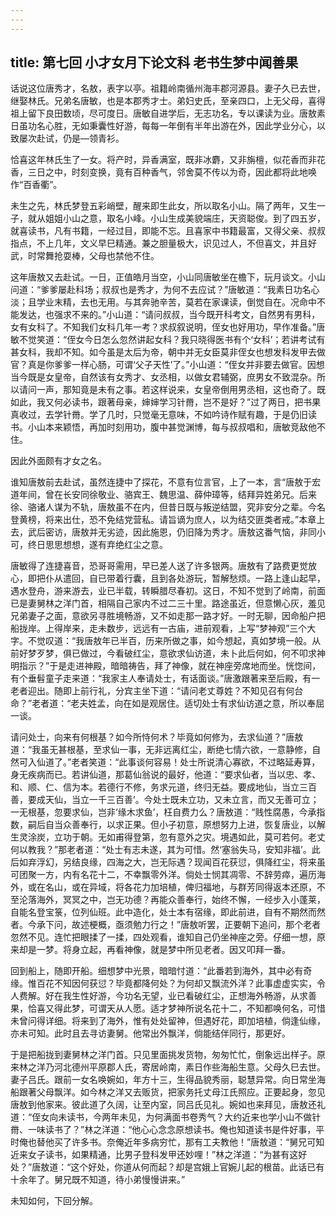 ```yaml
---
---
---
```

title: 第七回 小才女月下论文科 老书生梦中闻善果
---



话说这位唐秀才，名敖，表字以亭。祖籍岭南循州海丰郡河源县。妻子久已去世，继娶林氏。兄弟名唐敏，也是本郡秀才士。弟妇史氏，至亲四口，上无父母，喜得祖上留下良田数顷，尽可度日。唐敏自进学后，无志功名，专以课读为业。唐敖素日虽功名心胜，无如秉囊性好游，每每一年倒有半年出游在外，因此学业分心，以致屡次赴试，仍是—领青衫。

恰喜这年林氏生了一女。将产时，异香满室，既非冰麝，又非旃檀，似花香而非花香，三日之中，时刻变换，竟有百种香气，邻舍莫不传以为奇，因此都将此地唤作“百香衢”。

未生之先，林氏梦登五彩峭壁，醒来即生此女，所以取名小山。隔了两年，又生一子，就从姐姐小山之意，取名小峰。小山生成美貌端庄，天资聪俊。到了四五岁，就喜读书，凡有书籍，一经过目，即能不忘。且喜家中书籍最富，又得父亲、叔叔指点，不上几年，文义早巳精通。兼之胆量极大，识见过人，不但喜文，并且好武，时常舞抢耍棒，父母也禁他不住。

这年唐敖又去赴试。一日，正值皓月当空，小山同唐敏坐在檐下，玩月谈文。小山问道：“爹爹屡赴科场；叔叔也是秀才，为何不去应试？”唐敏道：“我素日功名心淡；且学业末精，去也无用。与其奔驰辛苦，莫若在家课读，倒觉自在。况命中不能发达，也强求不来的。”小山道：“请问叔叔，当今既开科考文，自然男有男科，女有女科了。不知我们女科几年一考？求叔叙说明，侄女也好用功，早作准备。”唐敏不觉笑道：“侄女今日怎么忽然讲起女科？我只晓得医书有个‘女科’；若讲考试有甚女科，我却不知。如今虽是太后为帝，朝中并无女臣莫非侄女也想发科发甲去做官？真是你爹爹一样心肠，可谓‘父子天性’了。”小山道：“侄女并非要去做官。因想当今既是女皇帝，自然该有女秀才、女丞相，以做女君辅弼，庶男女不致混杂。所以请问一声，那知竟是未有之事。若这样说来，女皇帝倒用男丞相，这也奇了。既如此，我又何必读书，跟著母亲，婶婶学习针黹，岂不是好？”过了两日，把书果真收过，去学针黹。学了几时，只觉毫无意味，不如吟诗作赋有趣，于是仍旧读书。小山本来颖悟，再加时刻用功，腹中甚觉渊博，每与叔叔唱和，唐敏竞敌他不住。

因此外面颇有才女之名。

谁知唐敖前去赴试，虽然连捷中了探花，不意有位言官，上了一本，言“唐敖于宏道年间，曾在长安同徐敬业、骆宾王、魏思温、薛仲璋等，结拜异姓弟兄。后来徐、骆诸人谋为不轨，唐敖虽不在内，但昔日既与叛逆结盟，究非安分之辈。今名登黄榜，将来出仕，恐不免结党营私。请旨谪为庶人，以为结交匪类者戒。”本章上去，武后密访，唐敖并无劣迹，因此施恩，仍旧降为秀才。唐敖这番气恼，非同小可，终日思思想想，遂有弃绝红尘之意。

唐敏得了连捷喜音，恐哥哥需用，早已差人送了许多银两。唐敖有了路费更觉放心，即把仆从遣回，自已带着行囊，且到各处游玩，暂解愁烦。一路上逢山起早，遇水登舟，游来游去，业已半载，转瞬腊尽春初。这日，不知不觉到了岭南，前面已是妻舅林之洋门首，相隔自己家内不过二三十里。路途虽近，但意懒心灰，羞见兄弟妻子之面，意欲另寻胜境畅游，又不如走那一路才好。一时无聊，因命船户把船拢岸。上得岸来，走未数步，远远有一古庙，进前观看，上写“梦神观”三个大字。不觉叹道：“我唐敖年已半百，历来所做之事，如今想起，真如梦境一般。从前好梦歹梦，俱已做过，今看破红尘，意欲求仙访道，未卜此后何如，何不叩求神明指示？”于是走进神殿，暗暗祷告，拜了神像，就在神座旁席地而坐。恍惚间，有个垂髫童子走来道：“我家主人奉请处士，有话面谈。”唐激跟著来至后殿，有一老者迎出。随即上前行礼，分宾主坐下道：“请问老丈尊姓？不知见召有何台命？”老者道：“老夫姓孟，向在如是观居住。适切处士有求仙访道之意，所以奉屈一谈。

请问处士，向来有何根基？如今所恃何术？毕竟如何修为，去求仙道？”唐敖道：“我虽无甚根基，至求仙一事，无非远离红尘，断绝七情六欲，一意静修，自然可入仙道了。”老者笑道：“此事谈何容易！处士所说清心寡欲，不过略延寿算，身无疾病而已。若讲仙道，那葛仙翁说的最好，他道：“要求仙者，当以忠、孝、和、顺、仁、信为本。若德行不修，务求元道，终归无益。要成地仙，当立三百善，要成天仙，当立一千三百善’。今处士既未立功，又未立言，而又无善可立；一无根基，忽要求仙，岂非‘缘木求鱼’，枉自费力么？唐敖道：“贱性腐愚，今承指数，嗣后自当众善奉行，以求正果。但小子初意，原想努力上进，恢复唐业，以解生灵涂炭，立功于朝。无如甫得登第，忽有意外之灾。境遇如此，莫可若何。老丈何以教我？”那老者道：“处士有志未遂，其为可惜。然‘塞翁失马，安知非福’。此后如弃浮幻，另结良缘，四海之大，岂无际遇？现闻百花获愆，俱降红尘，将来虽可团聚一方，内有名花十二，不幸飘零外洋。倘处士悯其凋零、不辞劳瘁，遍历海外，或在名山，或在异域，将各花力加培植，俾归福地，与群芳同得返本还原，不至沦落海外，冥冥之中，岂无功德？再能众善奉行，始终不懈，一经步入小蓬莱，自能名登宝箓，位列仙班。此中造化，处士本有宿缘，即此前进，自有不期然而然者。今承下问，故述梗概，亟须勉力行之！”唐敖听罢，正要朝下追问，那个老者忽然不见。连忙把眼揉了一揉，四处观看，谁知自己仍坐神座之旁。仔细一想，原来却是一梦。将身立起，再看神像，就是梦中所见老者。因又叩拜一番。

回到船上，随即开船。细想梦中光景，暗暗忖道：“此番若到海外，其中必有奇缘。惟百花不知因何获愆？毕竟都降何处？为何却又飘流外洋？此事虚虚实实，令人费解。好在我生性好游，今功名无望，业已看破红尘，正想海外畅游，从求善果，恰喜又得此梦，可谓天从人愿。适才梦神所说名花十二，不知都唤何名，可惜未曾问得详细。将来到了海外，惟有处处留神，但遇好花，即加培植，倘逢仙缘，亦未可知。此时且去寻访妻舅。他常出外飘洋，倘能结伴同行，那更好。

于是把船拢到妻舅林之洋门首。只见里面挑发货物，匆匆忙忙，倒象远出样子。原来林之洋乃河北德州平原郡人氏，寄居岭南，素日作些海船生意。父母久巳去世。妻子吕氏。跟前一女名唤婉如，年方十三，生得品貌秀丽，聪慧异常。向日常坐海船跟著父母飘洋。如今林之洋又去贩货，把家务托丈母江氏照应。正要起身，忽见唐敖到他家来。彼此道了久阔，让至内室，同吕氏见礼。婉如也来拜见，唐敖还礼道：“侄女向未读书，今两年未见，为何满面书卷秀气？大约近来也学小山不做针黹、一味读书了？”林之洋道：“他心心念念原想读书。俺也知道读书是件好事，平时俺也替他买了许多书。奈俺近年多病穷忙，那有工夫教他！”唐敖道：“舅兄可知近来女子读书，如果精通，比男子登科发甲还妙哩！”林之洋道：“为甚有这好处？”唐敖道：“这个好处，你道从何而起？却是宫娥上官婉儿起的根苗。此话已有十余年了。舅兄既不知道，待小弟慢慢讲来。”

未知如何，下回分解。